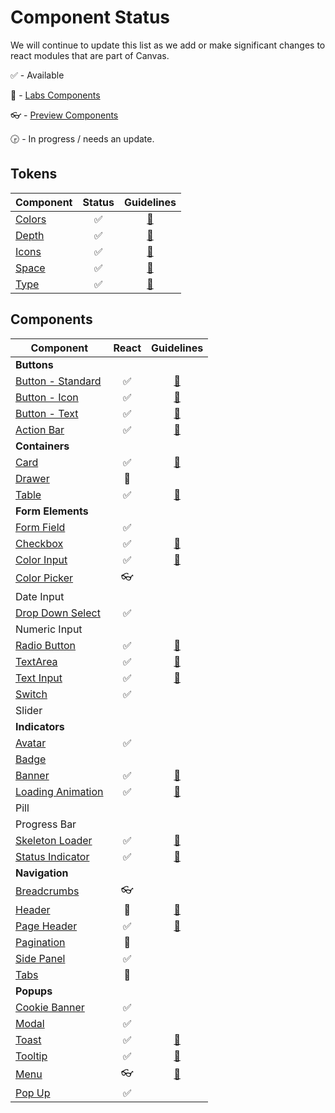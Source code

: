 
<Meta title="Welcome/Component Status" />

# Component Status

We will continue to update this list as we add or make significant changes to react modules that are
part of Canvas.

:white_check_mark: - Available

:microscope: - [Labs Components](./modules/labs-react)

:eyeglasses: - [Preview Components](./modules/preview-react)

:clock330: - In progress / needs an update.

## Tokens

| Component                  |       Status       |                                   Guidelines                                   |
| -------------------------- | :----------------: | :----------------------------------------------------------------------------: |
| [Colors](./modules/tokens) | :white_check_mark: | [:blue_book:](https://design.workday.com/tokens/basic/colors/color-guidelines) |
| [Depth](./modules/tokens)  | :white_check_mark: |          [:blue_book:](https://design.workday.com/tokens/basic/depth)          |
| [Icons](./modules/icon)    | :white_check_mark: | [:blue_book:](https://design.workday.com/tokens/assets/icons/icon-guidelines)  |
| [Space](./modules/tokens)  | :white_check_mark: |          [:blue_book:](https://design.workday.com/tokens/basic/space)          |
| [Type](./modules/tokens)   | :white_check_mark: |          [:blue_book:](https://design.workday.com/tokens/basic/type)           |

## Components

| Component                                                |       React        |                                    Guidelines                                     |
| -------------------------------------------------------- | :----------------: | :-------------------------------------------------------------------------------: |
| **Buttons**                                              |                    |                                                                                   |
| [Button - Standard](./modules/react/button)              | :white_check_mark: |       [:blue_book:](https://design.workday.com/components/buttons/buttons)        |
| [Button - Icon](./modules/react/button)                  | :white_check_mark: |     [:blue_book:](https://design.workday.com/components/buttons/icon-buttons)     |
| [Button - Text](./modules/react/button)                  | :white_check_mark: |     [:blue_book:](https://design.workday.com/components/buttons/text-buttons)     |
| [Action Bar](./modules/react/action-bar)                 | :white_check_mark: |      [:blue_book:](https://design.workday.com/components/buttons/action-bar)      |
| **Containers**                                           |                    |                                                                                   |
| [Card](./modules/react/card)                             | :white_check_mark: |       [:blue_book:](https://design.workday.com/components/containers/cards)       |
| [Drawer](./modules/labs-react/drawer/react)              |    :microscope:    |                                                                                   |
| [Table](./modules/react/table)                           | :white_check_mark: |      [:blue_book:](https://design.workday.com/components/containers/tables)       |
| **Form Elements**                                        |                    |                                                                                   |
| [Form Field](./modules/react/form-field)                 | :white_check_mark: |                                                                                   |
| [Checkbox](./modules/react/checkbox)                     | :white_check_mark: |   [:blue_book:](https://design.workday.com/components/form-elements/checkboxes)   |
| [Color Input](modules/react/color-picker)                | :white_check_mark: |  [:blue_book:](https://design.workday.com/components/form-elements/color-input)   |
| [Color Picker](modules/preview-react/color-picker/react) |    :eyeglasses:    |                                                                                   |
| Date Input                                               |                    |                                                                                   |
| [Drop Down Select](./modules/preview-react/select)       | :white_check_mark: |                                                                                   |
| Numeric Input                                            |                    |                                                                                   |
| [Radio Button](./modules/react/radio)                    | :white_check_mark: | [:blue_book:](https://design.workday.com/components/form-elements/radio-buttons)  |
| [TextArea](./modules/react/text-area)                    | :white_check_mark: |   [:blue_book:](https://design.workday.com/components/form-elements/text-area)    |
| [Text Input](./modules/react/text-input)                 | :white_check_mark: |   [:blue_book:](https://design.workday.com/components/form-elements/text-input)   |
| [Switch](./modules/react/switch)                         | :white_check_mark: |                                                                                   |
| Slider                                                   |                    |                                                                                   |
| **Indicators**                                           |                    |                                                                                   |
| [Avatar](./modules/react/avatar)                         | :white_check_mark: |                                                                                   |
| [Badge](./modules/react/badge)                           |                    |                                                                                   |
| [Banner](./modules/react/banner)                         | :white_check_mark: |      [:blue_book:](https://design.workday.com/components/indicators/banners)      |
| [Loading Animation](./modules/react/loading-dots)        | :white_check_mark: |   [:blue_book:](https://design.workday.com/components/indicators/loading-dots)    |
| Pill                                                     |                    |                                                                                   |
| Progress Bar                                             |                    |                                                                                   |
| [Skeleton Loader](./modules/react/skeleton)              | :white_check_mark: |  [:blue_book:](https://design.workday.com/components/indicators/skeleton-loader)  |
| [Status Indicator](./modules/react/status-indicator)     | :white_check_mark: | [:blue_book:](https://design.workday.com/components/indicators/status-indicators) |
| **Navigation**                                           |                    |                                                                                   |
| [Breadcrumbs](./modules/preview-react/breadcrumbs)       |    :eyeglasses:    |                                                                                   |
| [Header](./modules/labs-react/header)                    |    :microscope:    |      [:blue_book:](https://design.workday.com/components/navigation/headers)      |
| [Page Header](./modules/react/page-header)               | :white_check_mark: |    [:blue_book:](https://design.workday.com/components/navigation/page-header)    |
| [Pagination](./modules/labs-react/pagination/react)      |    :microscope:    |                                                                                   |
| [Side Panel](./modules/preview-react/side-panel)         | :white_check_mark: |                                                                                   |
| [Tabs](./modules/react/tabs/react)                       |    :microscope:    |                                                                                   |
| **Popups**                                               |                    |                                                                                   |
| [Cookie Banner](./modules/react/cookie-banner)           | :white_check_mark: |                                                                                   |
| [Modal](./modules/react/modal)                           | :white_check_mark: |                                                                                   |
| [Toast](./modules/react/toast)                           | :white_check_mark: |        [:blue_book:](https://design.workday.com/components/popups/toasts)         |
| [Tooltip](./modules/react/tooltip)                       | :white_check_mark: |       [:blue_book:](https://design.workday.com/components/popups/tooltips)        |
| [Menu](./modules/preview-react/menu)                     |    :eyeglasses:    |         [:blue_book:](https://design.workday.com/components/popups/menus)         |
| [Pop Up](./modules/react/popup)                          | :white_check_mark: |                                                                                   |
